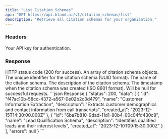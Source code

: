 ```yaml
---
title: "List Citation Schemas"
api: "GET https://api.bland.ai/v1/citation_schemas/list"
description: "Retrieve all citation schemas for your organization."
---
```


### Headers

<ParamField header="authorization" type="string" required>
  Your API key for authentication.
</ParamField>

### Response

<ResponseField name="status" type="integer">
  HTTP status code (200 for success).
</ResponseField>

<ResponseField name="data" type="array">
  An array of citation schema objects.

  <ResponseField name="id" type="string">
    The unique identifier for the citation schema (UUID format).
  </ResponseField>

  <ResponseField name="name" type="string">
    The name of the citation schema.
  </ResponseField>

  <ResponseField name="description" type="string">
    The description of the citation schema.
  </ResponseField>

  <ResponseField name="created_at" type="string">
    The timestamp when the citation schema was created (ISO 8601 format).
  </ResponseField>
</ResponseField>

<ResponseField name="errors" type="null">
  Will be null for successful requests.
</ResponseField>

<ResponseExample>
```json Response
{
  "status": 200,
  "data": [
    {
      "id": "f47ac10b-58cc-4372-a567-0e02b2c3d479",
      "name": "Customer Information Extraction",
      "description": "Extracts customer demographics and contact information from call transcripts",
      "created_at": "2023-12-15T14:30:00.000Z"
    },
    {
      "id": "6ba7b810-9dad-11d1-80b4-00c04fd430c8",
      "name": "Lead Qualification Schema",
      "description": "Identifies qualified leads and their interest levels",
      "created_at": "2023-12-10T09:15:30.000Z"
    }
  ],
  "errors": null
}
```
</ResponseExample>